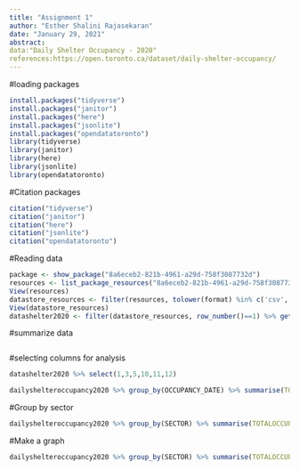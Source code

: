 ---
title: "Assignment 1"
author: "Esther Shalini Rajasekaran"
date: "January 29, 2021"
abstract:
data:"Daily Shelter Occupancy - 2020"
references:https://open.toronto.ca/dataset/daily-shelter-occupancy/
---
#loading packages
```{r}
install.packages("tidyverse")
install.packages("janitor")
install.packages("here")
install.packages("jsonlite")
install.packages("opendatatoronto")
library(tidyverse)
library(janitor)
library(here)
library(jsonlite)
library(opendatatoronto)
```
#Citation packages
```{r}
citation("tidyverse")
citation("janitor")
citation("here")
citation("jsonlite")
citation("opendatatoronto")
```
#Reading data
```{r}
package <- show_package("8a6eceb2-821b-4961-a29d-758f3087732d")
resources <- list_package_resources("8a6eceb2-821b-4961-a29d-758f3087732d")
View(resources)
datastore_resources <- filter(resources, tolower(format) %in% c('csv', 'geojson'))
View(datastore_resources)
datashelter2020 <- filter(datastore_resources, row_number()==1) %>% get_resource()
```
#summarize data
```{r}

```


#selecting columns for analysis
```{r}
datashelter2020 %>% select(1,3,5,10,11,12)
```

```{r}
dailyshelteroccupancy2020 %>% group_by(OCCUPANCY_DATE) %>% summarise(TOTALOCCUPANCY = sum(OCCUPANCY),TOTALCAPACITY = sum(CAPACITY))
```

#Group by sector
```{r}
dailyshelteroccupancy2020 %>% group_by(SECTOR) %>% summarise(TOTALOCCUPANCY = sum(OCCUPANCY),TOTALCAPACITY = sum(CAPACITY),DIFFERENCE = TOTALCAPACITY - TOTALOCCUPANCY)
```
#Make a graph
```{r}
dailyshelteroccupancy2020 %>% group_by(SECTOR) %>% summarise(TOTALOCCUPANCY = sum(OCCUPANCY),TOTALCAPACITY = sum(CAPACITY),DIFFERENCE = TOTALCAPACITY - TOTALOCCUPANCY) %>% ggplot(aes(x = dailyshelteroccupancy2020$OCCUPANCY,y = dailyshelteroccupancy2020$CAPACITY,color = SECTOR))+geom_point()
```

